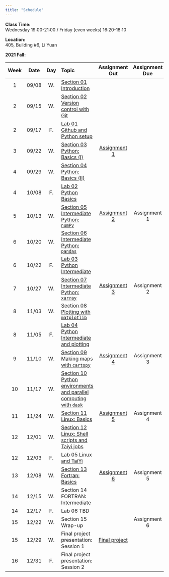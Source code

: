 ---
title: "Schedule"
---
**Class Time:**   
Wednesday 19:00-21:00 / Friday (even weeks) 16:20-18:10

**Location:**   
405, Building #6, Li Yuan  

**2021 Fall:**

|Week|Date |Day | Topic                                                                                               |Assignment Out                                                          |Assignment Due|
|:--:|:---:|:--:|:----------------------------------------------------------------------------------------------------|:----------------------------------------------------------------------:|:------------:|
|1   |09/08|W.  |[Section 01 Introduction](https://zhu-group.github.io/ese5023/Section_01.html)                       |                                                                        |              |
|2   |09/15|W.  |[Section 02 Version control with Git](https://zhu-group.github.io/ese5023/Section_02.html)           |                                                                        |              |
|2   |09/17|F.  |[Lab 01 Github and Python setup](https://zhu-group.github.io/ese5023/Lab_01.html)                    |                                                                        |              |
|3   |09/22|W.  |[Section 03 Python: Basics (I)](https://zhu-group.github.io/ese5023/Section_03.html)                 | [Assignment 1](https://zhu-group.github.io/ese5023/Assignment_01.html) |              |
|4   |09/29|W.  |[Section 04 Python: Basics (II)](https://zhu-group.github.io/ese5023/Section_04.html)                |                                                                        |              |
|4   |10/08|F.  |[Lab 02  Python Basics](https://zhu-group.github.io/ese5023/Lab_02.html)                             |                                                                        |              |
|5   |10/13|W.  |[Section 05 Intermediate Python: `numPy`](https://zhu-group.github.io/ese5023/Section_05.html)       | [Assignment 2](https://zhu-group.github.io/ese5023/Assignment_02.html) | Assignment 1 |
|6   |10/20|W.  |[Section 06 Intermediate Python: `pandas`](https://zhu-group.github.io/ese5023/Section_06.html)      |                                                                        |              |
|6   |10/22|F.  |[Lab 03  Python Intermediate](https://zhu-group.github.io/ese5023/Lab_03.html)                       |                                                                        |              |
|7   |10/27|W.  |[Section 07 Intermediate Python: `xarray`](https://zhu-group.github.io/ese5023/Section_07.html)      | [Assignment 3](https://zhu-group.github.io/ese5023/Assignment_03.html) | Assignment 2 |
|8   |11/03|W.  |[Section 08 Plotting with `matplotlib`](https://zhu-group.github.io/ese5023/Section_08.html)         |                                                                        |              |
|8   |11/05|F.  |[Lab 04  Python Intermediate and plotting](https://zhu-group.github.io/ese5023/Lab_04.html)          |                                                                        |              |
|9   |11/10|W.  |[Section 09 Making maps with `cartopy`](https://zhu-group.github.io/ese5023/Section_09.html)         | [Assignment 4](https://zhu-group.github.io/ese5023/Assignment_04.html) | Assignment 3 |
|10  |11/17|W.  |[Section 10 Python environments and parallel computing with `dask`](https://zhu-group.github.io/ese5023/Section_10.html) |                                                    |              |
|11  |11/24|W.  |[Section 11 Linux: Basics](https://zhu-group.github.io/ese5023/Section_11.html)                      | [Assignment 5](https://zhu-group.github.io/ese5023/Assignment_05.html) | Assignment 4 |
|12  |12/01|W.  |[Section 12 Linux: Shell scripts and Taiyi jobs](https://zhu-group.github.io/ese5023/Section_12.html)|                                                                        |              |
|12  |12/03|F.  |[Lab 05 Linux and TaiYi](https://zhu-group.github.io/ese5023/Lab_05.html)                            |                                                                        |              |
|13  |12/08|W.  |[Section 13 Fortran: Basics](https://zhu-group.github.io/ese5023/Section_13.html)                    | [Assignment 6](https://zhu-group.github.io/ese5023/Assignment_06.html) | Assignment 5 |
|14  |12/15|W.  |Section 14 FORTRAN: Intermediate                                                      |              |              |
|14  |12/17|F.  |Lab 06 TBD                                                                            |              |              |
|15  |12/22|W.  |Section 15 Wrap-up                                                                    |              | Assignment 6 |
|15  |12/29|W.  |Final project presentation: Session 1                                                 |[Final project](https://zhu-group.github.io/ese5023/download/Final_project_2021.pdf)   |              |  
|16  |12/31|F.  |Final project presentation: Session 2                                                 |              |              |

